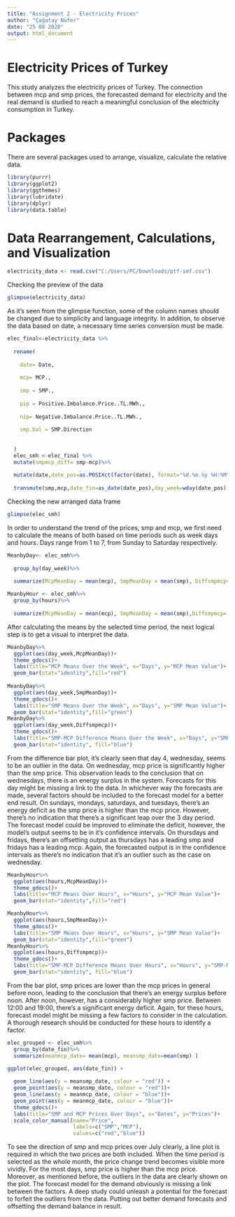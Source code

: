 ---
title: "Assignment 2 - Electricity Prices"
author: "Çağatay Nüfer"
date: "25 08 2020"
output: html_document
---
# Electricity Prices of Turkey
This study analyzes the electricity prices of Turkey. The connection between mcp and smp prices, the forecasted demand for electricity and the real demand is studied to reach a meaningful conclusion of the electricity consumption in Turkey.

# Packages
There are several packages used to arrange, visualize, calculate the relative data.
```{r,warning = FALSE,message = FALSE}
library(purrr)
library(ggplot2)
library(ggthemes)
library(lubridate)
library(dplyr)
library(data.table)

```
# Data Rearrangement, Calculations, and Visualization


```{r,warning = FALSE,message = FALSE}
electricity_data <- read.csv("C:/Users/PC/Downloads/ptf-smf.csv")
```
  
Checking the preview of the data

```{r,warning = FALSE,message = FALSE}
glimpse(electricity_data)
```

As it's seen from the glimpse function, some of the column names should be changed due to simplicity and language integrity. In addition, to observe the data based on date, a necessary time series conversion must be made.

```{r,warning = FALSE,message = FALSE}
elec_final<-electricity_data %>%
  
  rename(
    
    date= Date,
    
    mcp= MCP.,
    
    smp = SMP.,
    
    pip = Positive.Imbalance.Price..TL.MWh.,
    
    nip= Negative.Imbalance.Price..TL.MWh.,
    
    smp.bal = SMP.Direction
  
    
  )
  elec_smh <-elec_final %>%
  mutate(smpmcp_diff= smp-mcp)%>%
  
  mutate(date,date_pos=as.POSIXct(factor(date), format="%d.%m.%y %H:%M"))%>%
  
  transmute(smp,mcp,date_fin=as_date(date_pos),day_week=wday(date_pos),hours=hour(date_pos),smpmcp_diff)


```

Checking the new arranged data frame

```{r,warning = FALSE,message = FALSE}
glimpse(elec_smh)
```

In order to understand the trend of the prices, smp and mcp, we first need to calculate the means of both based on time periods such as week days and hours. Days range from 1 to 7, from Sunday to Saturday respectively.

```{r,warning = FALSE,message = FALSE}
MeanbyDay<- elec_smh%>%
  
  group_by(day_week)%>%
  
  summarize(McpMeanDay = mean(mcp), SmpMeanDay = mean(smp), Diffsmpmcp= mean(smpmcp_diff),mcp,smp)

MeanbyHour <- elec_smh%>%
  group_by(hours)%>%
  
  summarize(McpMeanDay = mean(mcp), SmpMeanDay = mean(smp),Diffsmpmcp= mean(smpmcp_diff),mcp,smp)
```   

After calculating the means by the selected time period, the next logical step is to get a visual to interpret the data.
```{r,warning = FALSE,message = FALSE}
MeanbyDay%>%
  ggplot(aes(day_week,McpMeanDay))+
  theme_gdocs()+
  labs(title="MCP Means Over the Week", x="Days", y="MCP Mean Value")+
  geom_bar(stat="identity",fill="red")
  
MeanbyDay%>%
  ggplot(aes(day_week,SmpMeanDay))+
  theme_gdocs()+
  labs(title="SMP Means Over the Week", x="Days", y="SMP Mean Value")+
  geom_bar(stat="identity",fill="green")
MeanbyDay%>%
  ggplot(aes(day_week,Diffsmpmcp))+
  theme_gdocs()+
  labs(title="SMP-MCP Difference Means Over the Week", x="Days", y="SMP-MCP Difference Mean") +
  geom_bar(stat="identity", fill="blue")
```
  
From the difference bar plot, it's clearly seen that day 4, wednesday, seems to be an outlier in the data. On wednesday, mcp price is significantly higher than the smp price. This observation leads to the conclusion that on wednesdays, there is an energy surplus in the system. Forecasts for this day might be missing a link to the data. In whichever way the forecasts are made, several factors should be included to the forecast model for a better end result. On sundays, mondays, saturdays, and tuesdays, there's an energy deficit as the smp price is higher than the mcp price. However, there's no indication that there's a significant leap over the 3 day period. The forecast model could be improved to eliminate the deficit, however, the model's output seems to be in it's confidence intervals. On thursdays and fridays, there's an offsetting output as thursdays has a leading smp and fridays has a leading mcp.
Again, the forecasted output is in the confidence intervals as there's no indication that it's an outlier such as the case on wednesday.
```{r,warning = FALSE,message = FALSE}
MeanbyHour%>%
  ggplot(aes(hours,McpMeanDay))+
  theme_gdocs()+
  labs(title="MCP Means Over Hours", x="Hours", y="MCP Mean Value")+
  geom_bar(stat="identity",fill="red")

MeanbyHour%>%
  ggplot(aes(hours,SmpMeanDay))+
  theme_gdocs()+
  labs(title="SMP Means Over Hours", x="Hours", y="SMP Mean Value")+
  geom_bar(stat="identity",fill="green")
MeanbyHour%>%
  ggplot(aes(hours,Diffsmpmcp))+
  theme_gdocs()+
  labs(title="SMP-MCP Difference Means Over Hours", x="Hours", y="SMP-MCP Difference Mean") +
  geom_bar(stat="identity", fill="blue")
```

From the bar plot, smp prices are lower than the mcp prices in general before noon, leading to the conclusion that there's an energy surplus before noon. After noon, however, has a considerably higher smp price. Between 12:00 and 19:00, there's a significant energy deficit. Again, for these hours, forecast model might be missing a few factors to consider in the calculation. A thorough research should be conducted for these hours to identify a factor.
```{r,warning = FALSE,message = FALSE}
elec_grouped <- elec_smh%>%
  group_by(date_fin)%>%
  summarize(meanmcp_date= mean(mcp), meansmp_date=mean(smp) )

ggplot(elec_grouped, aes(date_fin)) +
  
  geom_line(aes(y = meansmp_date, colour = "red")) + 
  geom_point(aes(y = meansmp_date, colour = "red"))+
  geom_line(aes(y = meanmcp_date, colour = "blue"))+
  geom_point(aes(y = meanmcp_date, colour = "blue"))+
  theme_gdocs()+
  labs(title="SMP and MCP Prices Over Days", x="Dates", y="Prices")+
  scale_color_manual(name="Price",
                     labels=c("SMP","MCP"),
                     values=c("red","blue"))
```
  
To see the direction of smp and mcp prices over July clearly, a line plot is required in which the two prices are both included. When the time period is selected as the whole month, the price change trend becomes visible more vividly. For the most days, smp price is higher than the mcp price. Moreover, as mentioned before, the outliers in the data are clearly shown on the plot. The forecast model for the demand obviously is missing a link between the factors. A deep study could unleash a potential for the forecast to forfeit the outliers from the data. Putting out better demand forecasts and offsetting the demand balance in result.




